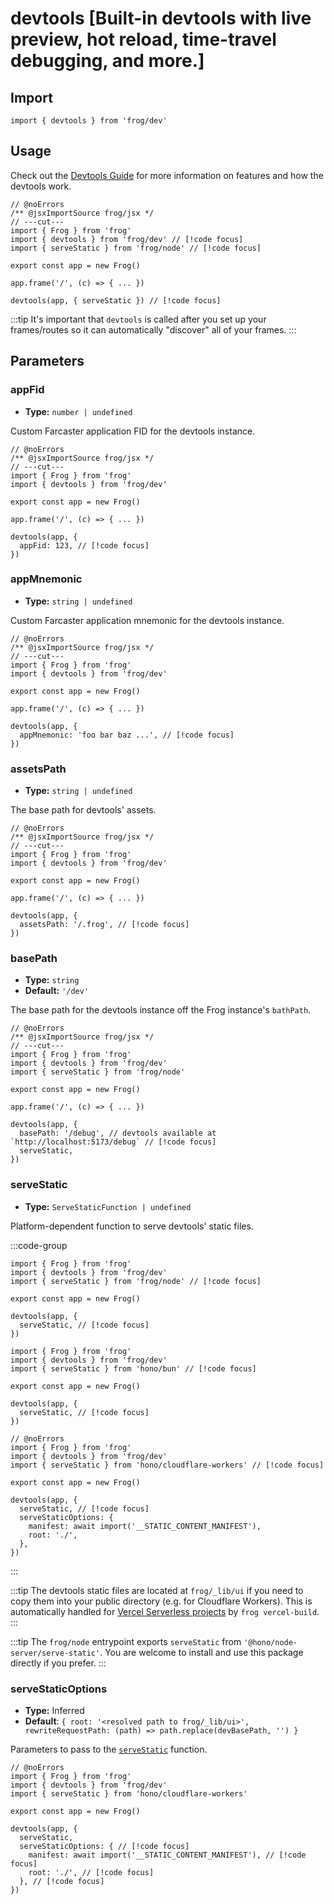 # devtools [Built-in devtools with live preview, hot reload, time-travel debugging, and more.]

## Import

```tsx twoslash
import { devtools } from 'frog/dev'
```

## Usage

Check out the [Devtools Guide](/concepts/devtools) for more information on features and how the devtools work.

```tsx twoslash
// @noErrors
/** @jsxImportSource frog/jsx */
// ---cut---
import { Frog } from 'frog'
import { devtools } from 'frog/dev' // [!code focus]
import { serveStatic } from 'frog/node' // [!code focus]

export const app = new Frog() 

app.frame('/', (c) => { ... })

devtools(app, { serveStatic }) // [!code focus]
```

:::tip
It's important that `devtools` is called after you set up your frames/routes so it can automatically "discover" all of your frames.
:::

## Parameters

### appFid

- **Type:** `number | undefined`

Custom Farcaster application FID for the devtools instance.

```tsx twoslash
// @noErrors
/** @jsxImportSource frog/jsx */
// ---cut---
import { Frog } from 'frog'
import { devtools } from 'frog/dev'

export const app = new Frog() 

app.frame('/', (c) => { ... })

devtools(app, {
  appFid: 123, // [!code focus]
})
```

### appMnemonic

- **Type:** `string | undefined`

Custom Farcaster application mnemonic for the devtools instance.

```tsx twoslash
// @noErrors
/** @jsxImportSource frog/jsx */
// ---cut---
import { Frog } from 'frog'
import { devtools } from 'frog/dev'

export const app = new Frog() 

app.frame('/', (c) => { ... })

devtools(app, {
  appMnemonic: 'foo bar baz ...', // [!code focus]
})
```

### assetsPath

- **Type:** `string | undefined`

The base path for devtools' assets.

```tsx twoslash
// @noErrors
/** @jsxImportSource frog/jsx */
// ---cut---
import { Frog } from 'frog'
import { devtools } from 'frog/dev'

export const app = new Frog() 

app.frame('/', (c) => { ... })

devtools(app, {
  assetsPath: '/.frog', // [!code focus]
})
```

### basePath

- **Type:** `string`
- **Default:** `'/dev'`

The base path for the devtools instance off the Frog instance's `bathPath`.

```tsx twoslash
// @noErrors
/** @jsxImportSource frog/jsx */
// ---cut---
import { Frog } from 'frog'
import { devtools } from 'frog/dev'
import { serveStatic } from 'frog/node'

export const app = new Frog() 

app.frame('/', (c) => { ... })

devtools(app, {
  basePath: '/debug', // devtools available at `http://localhost:5173/debug` // [!code focus]
  serveStatic,
})
```

### serveStatic

- **Type:** `ServeStaticFunction | undefined`

Platform-dependent function to serve devtools' static files.

:::code-group

```tsx twoslash [Node.js]
import { Frog } from 'frog'
import { devtools } from 'frog/dev'
import { serveStatic } from 'frog/node' // [!code focus]

export const app = new Frog() 

devtools(app, {
  serveStatic, // [!code focus]
}) 
```

```tsx twoslash [Bun]
import { Frog } from 'frog'
import { devtools } from 'frog/dev'
import { serveStatic } from 'hono/bun' // [!code focus]

export const app = new Frog() 

devtools(app, {
  serveStatic, // [!code focus]
}) 
```

```tsx twoslash [Cloudlare Workers]
// @noErrors
import { Frog } from 'frog'
import { devtools } from 'frog/dev'
import { serveStatic } from 'hono/cloudflare-workers' // [!code focus]

export const app = new Frog() 

devtools(app, {
  serveStatic, // [!code focus]
  serveStaticOptions: {
    manifest: await import('__STATIC_CONTENT_MANIFEST'),
    root: './',
  },
})
```
:::

:::tip
The devtools static files are located at `frog/_lib/ui` if you need to copy them into your public directory (e.g. for Cloudflare Workers). This is automatically handled for [Vercel Serverless projects](/platforms/vercel) by `frog vercel-build`.
:::

:::tip
The `frog/node` entrypoint exports `serveStatic` from `'@hono/node-server/serve-static'`. You are welcome to install and use this package directly if you prefer.
:::

### serveStaticOptions

- **Type:** Inferred
- **Default**: `{ root: '<resolved path to frog/_lib/ui>', rewriteRequestPath: (path) => path.replace(devBasePath, '') }`

Parameters to pass to the [`serveStatic`](#servestatic) function.

```tsx twoslash [Cloudlare Workers]
// @noErrors
import { Frog } from 'frog'
import { devtools } from 'frog/dev'
import { serveStatic } from 'hono/cloudflare-workers'

export const app = new Frog() 

devtools(app, {
  serveStatic, 
  serveStaticOptions: { // [!code focus]
    manifest: await import('__STATIC_CONTENT_MANIFEST'), // [!code focus]
    root: './', // [!code focus]
  }, // [!code focus]
})
```

